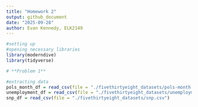 ```yaml
---
title: "Homework 2"
output: github_document
date: "2025-09-28"
author: Evan Kennedy, ELK2149
---
```


```r

#setting up
#opening necessary libraries
library(moderndive)
library(tidyverse)

# **Problem 1** 

#extracting data
pols_month_df = read_csv(file = "./fivethirtyeight_datasets/pols-month.csv")
unemployment_df = read_csv(file = "./fivethirtyeight_datasets/unemployment.csv")
snp_df = read_csv(file = "./fivethirtyeight_datasets/snp.csv")
```

